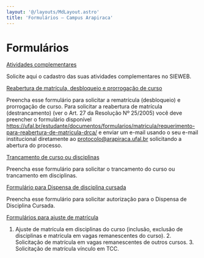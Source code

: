 ```yaml
---
layout: '@/layouts/MdLayout.astro'
title: 'Formulários — Campus Arapiraca'
---
```




Formulários
===========











[Atividades complementares](https://forms.gle/YvKpvduYXSdHMvNJ9)

Solicite aqui o cadastro das suas atividades complementares no SIEWEB.





[Reabertura de matrícula, desbloqueio e prorrogação de curso](https://forms.gle/6Kw5ufSbmL22yMeFA)

Preencha esse formulário para solicitar a rematrícula (desbloqueio) e prorrogação de curso. Para solicitar a reabertura de matrícula (destrancamento) (ver o Art. 27 da Resolução Nº 25/2005) você deve preencher o formulário disponível https://ufal.br/estudante/documentos/formularios/matricula/requerimento-para-reabertura-de-matricula-drca/ e enviar um e-mail usando o seu e-mail institucional diretamente ao protocolo@arapiraca.ufal.br solicitando a abertura do processo.





[Trancamento de curso ou disciplinas](https://forms.gle/sMB7gpWfXzVgEdU36)

Preencha esse formulário para solicitar o trancamento do curso ou trancamento em disciplinas.





[Formulário para Dispensa de disciplina cursada](https://forms.gle/BVBioBtEw1fR8U9c8)

Preencha esse formulário para solicitar autorização para o Dispensa de Disciplina Cursada.





[Formulários para ajuste de matrícula](/cpt/discentes/formularios-alunos/formularios-para-ajuste-de-matricula)

1. Ajuste de matrícula em disciplinas do curso (inclusão, exclusão de disciplinas e matrícula em vagas remanescentes do curso). 2. Solicitação de matrícula em vagas remanescentes de outros cursos. 3. Solicitação de matrícula vínculo em TCC.










